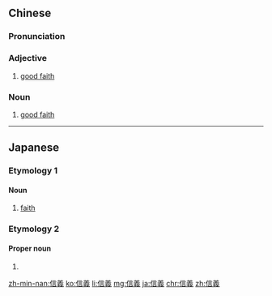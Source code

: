 {{also|信义}}
==Chinese==
{{zh-forms|s=信义}}

===Pronunciation===
{{zh-pron
|m=xìnyì
|c=seon3 ji6
|mn=qz,tw,xm,zz:sìn-gī
|cat=a,n
}}

===Adjective===
{{zh-adj}}

# [[good faith]]

===Noun===
{{zh-noun}}

# [[good faith]]

----

==Japanese==

===Etymology 1===
{{ja-kanjitab|しん|ぎ|yomi=o}}

====Noun====
{{ja-noun|しんぎ}}

# [[faith]]

===Etymology 2===
{{ja-kanjitab|のぶ|よし}}

====Proper noun====
{{ja-pos|proper|のぶよし}}

# {{given name|male|lang=ja|sort=のぶよし}}

[[zh-min-nan:信義]]
[[ko:信義]]
[[li:信義]]
[[mg:信義]]
[[ja:信義]]
[[chr:信義]]
[[zh:信義]]